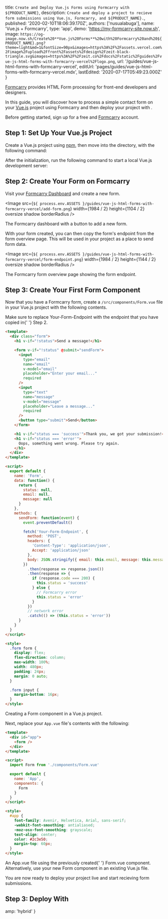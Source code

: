 
  title: `Create and Deploy Vue.js Forms using Formcarry with ${PRODUCT_NAME}`,
  description: `Create and deploy a project to recieve form submissions using Vue.js, Formcarry, and ${PRODUCT_NAME}.`,
  published: '2020-02-10T18:06:39.170Z',
  authors: ['nusualabuga'],
  name: 'Vue.js + Formcarry',
  type: 'app',
  demo: 'https://my-formcarry-site.now.sh',
  image: `https://og-image.now.sh/Create%20**Vue.js%20Forms**%20with%20Formcarry%20and%20${PRODUCT_NAME}.png?theme=light&md=1&fontSize=90px&images=https%3A%2F%2Fassets.vercel.com%2Fimage%2Fupload%2Ffront%2Fassets%2Fdesign%2Fzeit-black-triangle.svg&images=https%3A%2F%2Fzeit.co%2Fdocs%2Fstatic%2Fguides%2Fvue-js-html-forms-with-formcarry-vercel%2Flogo.png`,
  url: '/guides/vue-js-html-forms-with-formcarry-vercel',
  editUrl: 'pages/guides/vue-js-html-forms-with-formcarry-vercel.mdx',
  lastEdited: '2020-07-17T05:49:23.000Z'
}

[Formcarry](https://formcarry.com) provides HTML Form processing for front-end developers and designers.

In this guide, you will discover how to process a simple contact form on your [Vue.js](https://vuejs.org) project using Formcarry and then deploy your project with [<ProductName />](/).

Before getting started, sign up for a free [<OrgName />](/signup) and [Formcarry](https://formcarry.com/register) account.

## Step 1: Set Up Your Vue.js Project

Create a Vue.js project using [npm](https://npmjs.org), then move into the directory, with the following command:

<Snippet
  dark
  text="npx @vue/cli create -d my-formcarry-project && cd my-formcarry-project"
/>

After the initialization, run the following command to start a local Vue.js development server:

<Snippet width="100%" dark text="npm run serve" />

## Step 2: Create Your Form on Formcarry

Visit your [Formcarry Dashboard](https://formcarry.com/login) and create a new form.

<Image
  src={`${
    process.env.ASSETS
  }/guides/vue-js-html-forms-with-formcarry-vercel/add-form.png`}
  width={1984 / 2}
  height={1104 / 2}
  oversize
  shadow
  borderRadius
/>
<Caption>The Formcarry dashboard with a button to add a new form.</Caption>

With your form created, you can then copy the form's endpoint from the form overview page. This will be used in your project as a place to send form data.

<Image
  src={`${
    process.env.ASSETS
  }/guides/vue-js-html-forms-with-formcarry-vercel/form-endpoint.png`}
  width={1984 / 2}
  height={1144 / 2}
  oversize
  shadow
  borderRadius
/>
<Caption>The Formcarry form overview page showing the form endpoint.</Caption>

## Step 3: Create Your First Form Component

Now that you have a Formcarry form, create a `/src/components/Form.vue` file in your Vue.js project with the following contents.

<Note>
  Make sure to replace <InlineCode>Your-Form-Endpoint</InlineCode> with the
  endpoint that you have copied in{' '}
  <Link href="#step-2:-create-your-form-on-formcarry">Step 2</Link>.
</Note>

```html
<template>
  <div class="form">
    <h1 v-if="!status">Send a message!</h1>

    <form v-if="!status" @submit="sendForm">
      <input
        type="email"
        name="email"
        v-model="email"
        placeholder="Enter your email..."
        required
      />
      <input
        type="text"
        name="message"
        v-model="message"
        placeholder="Leave a message..."
        required
      />
      <button type="submit">Send</button>
    </form>

    <h1 v-if="status === 'success'">Thank you, we got your submission!</h1>
    <h1 v-if="status === 'error'">
      Oops, something went wrong. Please try again.
    </h1>
  </div>
</template>

<script>
  export default {
    name: 'Form',
    data: function() {
      return {
        status: null,
        email: null,
        message: null
      }
    },
    methods: {
      sendForm: function(event) {
        event.preventDefault()

        fetch('Your-Form-Endpoint', {
          method: 'POST',
          headers: {
            'Content-Type': 'application/json',
            Accept: 'application/json'
          },
          body: JSON.stringify({ email: this.email, message: this.message })
        })
          .then(response => response.json())
          .then(response => {
            if (response.code === 200) {
              this.status = 'success'
            } else {
              // Formcarry error
              this.status = 'error'
            }
          })
          // network error
          .catch(() => (this.status = 'error'))
      }
    }
  }
</script>

<style>
  .form form {
    display: flex;
    flex-direction: column;
    max-width: 100%;
    width: 480px;
    padding: 24px;
    margin: 0 auto;
  }

  .form input {
    margin-bottom: 16px;
  }
</style>
```

<Caption>Creating a Form component in a Vue.js project.</Caption>

Next, replace your `App.vue` file's contents with the following:

```html
<template>
  <div id="app">
    <form />
  </div>
</template>

<script>
  import Form from './components/Form.vue'

  export default {
    name: 'App',
    components: {
      Form
    }
  }
</script>

<style>
  #app {
    font-family: Avenir, Helvetica, Arial, sans-serif;
    -webkit-font-smoothing: antialiased;
    -moz-osx-font-smoothing: grayscale;
    text-align: center;
    color: #2c3e50;
    margin-top: 60px;
  }
</style>
```

<Caption>
  An <InlineCode>App.vue</InlineCode> file using the previously created{' '}
  <InlineCode>Form.vue</InlineCode> component.
</Caption>

<Note>
  Alternatively, use your new Form component in an existing Vue.js file.
</Note>

You are now ready to deploy your project live and start recieving form submissions.

## Step 3: Deploy With <NameWrapper name={PRODUCT_NAME} />

<DeploySection meta={meta} />


  amp: 'hybrid'
}
